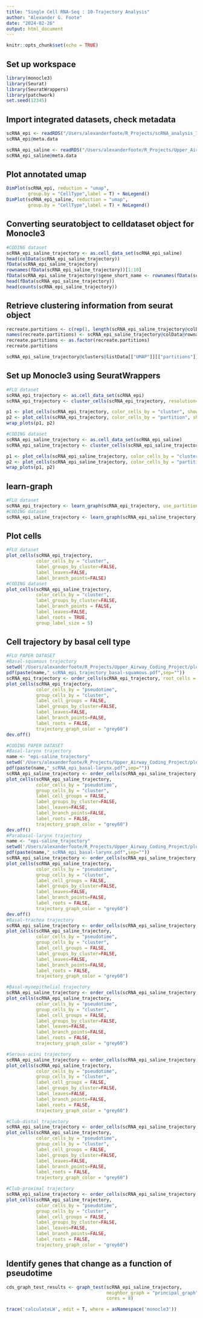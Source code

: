 ```yaml
---
title: "Single Cell RNA-Seq : 10-Trajectory Analysis"
author: "Alexander G. Foote"
date: "2024-02-26"
output: html_document
---
```


```r
knitr::opts_chunk$set(echo = TRUE)
```


## Set up workspace
```r
library(monocle3)
library(Seurat)
library(SeuratWrappers)
library(patchwork)
set.seed(12345)
```

## Import integrated datasets, check metadata
```r
scRNA_epi <- readRDS("/Users/alexanderfoote/R_Projects/scRNA_analysis_7dpi_postIAV/rds/scRNA_epi_rpca_refined_annotated_2192024.rds")
scRNA_epi@meta.data

scRNA_epi_saline <- readRDS("/Users/alexanderfoote/R_Projects/Upper_Airway_Coding_Project/rds/scRNA_epi_saline_rpca_refined_annotated_782024.rds")
scRNA_epi_saline@meta.data
```

## Plot annotated umap
```r
DimPlot(scRNA_epi, reduction = "umap",
        group.by = "CellType",label = T) + NoLegend() 
DimPlot(scRNA_epi_saline, reduction = "umap",
        group.by = "CellType",label = T) + NoLegend() 
```

## Converting seuratobject to celldataset object for Monocle3
```r
#CODING dataset
scRNA_epi_saline_trajectory <- as.cell_data_set(scRNA_epi_saline)
head(colData(scRNA_epi_saline_trajectory))
fData(scRNA_epi_saline_trajectory)
rownames(fData(scRNA_epi_saline_trajectory))[1:10]
fData(scRNA_epi_saline_trajectory)$gene_short_name <- rownames(fData(scRNA_epi_saline_trajectory))
head(fData(scRNA_epi_saline_trajectory))
head(counts(scRNA_epi_saline_trajectory))
```

## Retrieve clustering information from seurat object
```r
recreate.partitions <- c(rep(1, length(scRNA_epi_saline_trajectory@colData@rownames)))
names(recreate.partitions) <- scRNA_epi_saline_trajectory@colData@rownames
recreate.partitions <- as.factor(recreate.partitions)
recreate.partitions

scRNA_epi_saline_trajectory@clusters@listData[["UMAP"]][["partitions"]] <- recreate.partitions
```

## Set up Monocle3 using SeuratWrappers
```r
#FLU dataset
scRNA_epi_trajectory <- as.cell_data_set(scRNA_epi)
scRNA_epi_trajectory <- cluster_cells(scRNA_epi_trajectory, resolution=1e-3)

p1 <- plot_cells(scRNA_epi_trajectory, color_cells_by = "cluster", show_trajectory_graph = FALSE)
p2 <- plot_cells(scRNA_epi_trajectory, color_cells_by = "partition", show_trajectory_graph = FALSE)
wrap_plots(p1, p2)

#CODING dataset
scRNA_epi_saline_trajectory <- as.cell_data_set(scRNA_epi_saline)
scRNA_epi_saline_trajectory <- cluster_cells(scRNA_epi_saline_trajectory, resolution=1e-2)

p1 <- plot_cells(scRNA_epi_saline_trajectory, color_cells_by = "cluster", show_trajectory_graph = FALSE)
p2 <- plot_cells(scRNA_epi_saline_trajectory, color_cells_by = "partition", show_trajectory_graph = FALSE)
wrap_plots(p1, p2)
```

## learn-graph
```r
#FLU dataset
scRNA_epi_trajectory <- learn_graph(scRNA_epi_trajectory, use_partition = TRUE, verbose = FALSE)
#CODING dataset
scRNA_epi_saline_trajectory <- learn_graph(scRNA_epi_saline_trajectory, use_partition = FALSE, verbose = FALSE)
```

## Plot cells
```r
#FLU dataset
plot_cells(scRNA_epi_trajectory,
           color_cells_by = "cluster",
           label_groups_by_cluster=FALSE,
           label_leaves=FALSE,
           label_branch_points=FALSE)
#CODING dataset
plot_cells(scRNA_epi_saline_trajectory,
           color_cells_by = "cluster",
           label_groups_by_cluster=FALSE,
           label_branch_points = FALSE,
           label_leaves=FALSE,
           label_roots = TRUE,
           group_label_size = 5)
```

## Cell trajectory by basal cell type
```r
#FLU PAPER DATASET
#Basal-squamous trajectory
setwd('/Users/alexanderfoote/R_Projects/Upper_Airway_Coding_Project/plots')
pdf(paste(name,"_scRNA_epi_trajectory_basal-squamous.pdf",sep=""))
scRNA_epi_trajectory <- order_cells(scRNA_epi_trajectory, root_cells = colnames(scRNA_epi_trajectory[,clusters(scRNA_epi_trajectory) == 13]))
plot_cells(scRNA_epi_trajectory,
           color_cells_by = "pseudotime",
           group_cells_by = "cluster",
           label_cell_groups = FALSE,
           label_groups_by_cluster=FALSE,
           label_leaves=FALSE,
           label_branch_points=FALSE,
           label_roots = FALSE,
           trajectory_graph_color = "grey60")
dev.off()

#CODING PAPER DATASET
#Basal-larynx trajectory
name <- "epi-saline_trajectory"
setwd('/Users/alexanderfoote/R_Projects/Upper_Airway_Coding_Project/plots')
pdf(paste(name,"_scRNA_epi_basal-larynx.pdf",sep=""))
scRNA_epi_saline_trajectory <- order_cells(scRNA_epi_saline_trajectory, root_cells = colnames(scRNA_epi_saline_trajectory[,clusters(scRNA_epi_saline_trajectory) == 15]))
plot_cells(scRNA_epi_saline_trajectory,
           color_cells_by = "pseudotime",
           group_cells_by = "cluster",
           label_cell_groups = FALSE,
           label_groups_by_cluster=FALSE,
           label_leaves=FALSE,
           label_branch_points=FALSE,
           label_roots = FALSE,
           trajectory_graph_color = "grey60")
dev.off()
#Parabasal-larynx trajectory
name <- "epi-saline_trajectory"
setwd('/Users/alexanderfoote/R_Projects/Upper_Airway_Coding_Project/plots')
pdf(paste(name,"_scRNA_epi_basal-larynx.pdf",sep=""))
scRNA_epi_saline_trajectory <- order_cells(scRNA_epi_saline_trajectory, root_cells = colnames(scRNA_epi_saline_trajectory[,clusters(scRNA_epi_saline_trajectory) == 21]))
plot_cells(scRNA_epi_saline_trajectory,
           color_cells_by = "pseudotime",
           group_cells_by = "cluster",
           label_cell_groups = FALSE,
           label_groups_by_cluster=FALSE,
           label_leaves=FALSE,
           label_branch_points=FALSE,
           label_roots = FALSE,
           trajectory_graph_color = "grey60")
dev.off()
#Basal-trachea trajectory
scRNA_epi_saline_trajectory <- order_cells(scRNA_epi_saline_trajectory, root_cells = colnames(scRNA_epi_saline_trajectory[,clusters(scRNA_epi_saline_trajectory) == 5]))
plot_cells(scRNA_epi_saline_trajectory,
           color_cells_by = "pseudotime",
           group_cells_by = "cluster",
           label_cell_groups = FALSE,
           label_groups_by_cluster=FALSE,
           label_leaves=FALSE,
           label_branch_points=FALSE,
           label_roots = FALSE,
           trajectory_graph_color = "grey60")

#Basal-myoepithelial trajectory
scRNA_epi_saline_trajectory <- order_cells(scRNA_epi_saline_trajectory, root_cells = colnames(scRNA_epi_saline_trajectory[,clusters(scRNA_epi_saline_trajectory) == 22]))
plot_cells(scRNA_epi_saline_trajectory,
           color_cells_by = "pseudotime",
           group_cells_by = "cluster",
           label_cell_groups = FALSE,
           label_groups_by_cluster=FALSE,
           label_leaves=FALSE,
           label_branch_points=FALSE,
           label_roots = FALSE,
           trajectory_graph_color = "grey60")

#Serous-acini trajectory
scRNA_epi_saline_trajectory <- order_cells(scRNA_epi_saline_trajectory, root_cells = colnames(scRNA_epi_saline_trajectory[,clusters(scRNA_epi_saline_trajectory) == 14]))
plot_cells(scRNA_epi_saline_trajectory,
           color_cells_by = "pseudotime",
           group_cells_by = "cluster",
           label_cell_groups = FALSE,
           label_groups_by_cluster=FALSE,
           label_leaves=FALSE,
           label_branch_points=FALSE,
           label_roots = FALSE,
           trajectory_graph_color = "grey60")

#Club-distal trajectory
scRNA_epi_saline_trajectory <- order_cells(scRNA_epi_saline_trajectory, root_cells = colnames(scRNA_epi_saline_trajectory[,clusters(scRNA_epi_saline_trajectory) == 9]))
plot_cells(scRNA_epi_saline_trajectory,
           color_cells_by = "pseudotime",
           group_cells_by = "cluster",
           label_cell_groups = FALSE,
           label_groups_by_cluster=FALSE,
           label_leaves=FALSE,
           label_branch_points=FALSE,
           label_roots = FALSE,
           trajectory_graph_color = "grey60")

#Club-proximal trajectory
scRNA_epi_saline_trajectory <- order_cells(scRNA_epi_saline_trajectory, root_cells = colnames(scRNA_epi_saline_trajectory[,clusters(scRNA_epi_saline_trajectory) == 1]))
plot_cells(scRNA_epi_saline_trajectory,
           color_cells_by = "pseudotime",
           group_cells_by = "cluster",
           label_cell_groups = FALSE,
           label_groups_by_cluster=FALSE,
           label_leaves=FALSE,
           label_branch_points=FALSE,
           label_roots = FALSE,
           trajectory_graph_color = "grey60")
```

## Identify genes that change as a function of pseudotime
```r
cds_graph_test_results <- graph_test(scRNA_epi_saline_trajectory,
                                     neighbor_graph = "principal_graph",
                                     cores = 8)

trace('calculateLW', edit = T, where = asNamespace('monocle3'))
```
